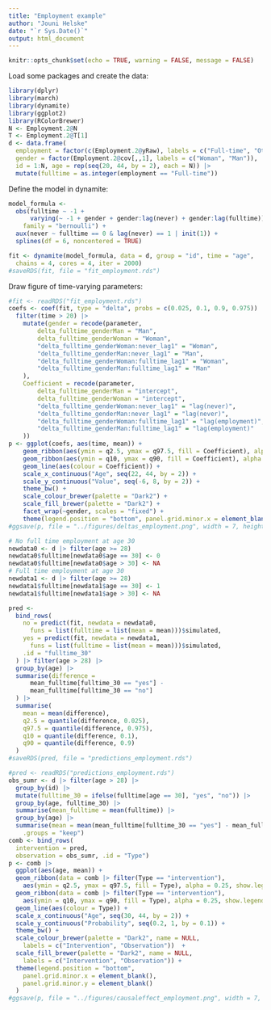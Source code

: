 ```yaml
---
title: "Employment example"
author: "Jouni Helske"
date: "`r Sys.Date()`"
output: html_document
---
```


```r
knitr::opts_chunk$set(echo = TRUE, warning = FALSE, message = FALSE)
```

Load some packages and create the data:

```r
library(dplyr)
library(march)
library(dynamite)
library(ggplot2)
library(RColorBrewer)
N <- Employment.2@N
T <- Employment.2@T[1]
d <- data.frame(
  employment = factor(c(Employment.2@yRaw), labels = c("Full-time", "Other")),
  gender = factor(Employment.2@cov[,,1], labels = c("Woman", "Man")),
  id = 1:N, age = rep(seq(20, 44, by = 2), each = N)) |>
  mutate(fulltime = as.integer(employment == "Full-time"))
```

Define the model in dynamite:
```r
model_formula <- 
  obs(fulltime ~ -1 +
      varying(~ -1 + gender + gender:lag(never) + gender:lag(fulltime)),
    family = "bernoulli") +
  aux(never ~ fulltime == 0 & lag(never) == 1 | init(1)) +
  splines(df = 6, noncentered = TRUE)

fit <- dynamite(model_formula, data = d, group = "id", time = "age",
  chains = 4, cores = 4, iter = 2000)
#saveRDS(fit, file = "fit_employment.rds")
```

Draw figure of time-varying parameters:
```r
#fit <- readRDS("fit_employment.rds")
coefs <- coef(fit, type = "delta", probs = c(0.025, 0.1, 0.9, 0.975)) |> 
  filter(time > 20) |> 
    mutate(gender = recode(parameter,
        delta_fulltime_genderMan = "Man",
        delta_fulltime_genderWoman = "Woman",
        "delta_fulltime_genderWoman:never_lag1" = "Woman",
        "delta_fulltime_genderMan:never_lag1" = "Man",
        "delta_fulltime_genderWoman:fulltime_lag1" = "Woman",
        "delta_fulltime_genderMan:fulltime_lag1" = "Man"
    ),
    Coefficient = recode(parameter,
        delta_fulltime_genderMan = "intercept",
        delta_fulltime_genderWoman = "intercept",
        "delta_fulltime_genderWoman:never_lag1" = "lag(never)",
        "delta_fulltime_genderMan:never_lag1" = "lag(never)",
        "delta_fulltime_genderWoman:fulltime_lag1" = "lag(employment)",
        "delta_fulltime_genderMan:fulltime_lag1" = "lag(employment)"
    ))
p <- ggplot(coefs, aes(time, mean)) +
    geom_ribbon(aes(ymin = q2.5, ymax = q97.5, fill = Coefficient), alpha = 0.25) +
    geom_ribbon(aes(ymin = q10, ymax = q90, fill = Coefficient), alpha = 0.25) +
    geom_line(aes(colour = Coefficient)) + 
    scale_x_continuous("Age", seq(22, 44, by = 2)) +
    scale_y_continuous("Value", seq(-6, 8, by = 2)) +
    theme_bw() +
    scale_colour_brewer(palette = "Dark2") +
    scale_fill_brewer(palette = "Dark2") +
    facet_wrap(~gender, scales = "fixed") + 
    theme(legend.position = "bottom", panel.grid.minor.x = element_blank()) 
#ggsave(p, file = "../figures/deltas_employment.png", width = 7, height = 4)
```

```r
# No full time employment at age 30
newdata0 <- d |> filter(age >= 28)
newdata0$fulltime[newdata0$age == 30] <- 0
newdata0$fulltime[newdata0$age > 30] <- NA
# Full time employment at age 30
newdata1 <- d |> filter(age >= 28)
newdata1$fulltime[newdata1$age == 30] <- 1
newdata1$fulltime[newdata1$age > 30] <- NA

pred <- 
  bind_rows(
    no = predict(fit, newdata = newdata0,
      funs = list(fulltime = list(mean = mean)))$simulated,
    yes = predict(fit, newdata = newdata1,
      funs = list(fulltime = list(mean = mean)))$simulated,
    .id = "fulltime_30"
  ) |> filter(age > 28) |> 
  group_by(age) |>
  summarise(difference = 
      mean_fulltime[fulltime_30 == "yes"] - 
      mean_fulltime[fulltime_30 == "no"]
  ) |>
  summarise(
    mean = mean(difference),
    q2.5 = quantile(difference, 0.025),
    q97.5 = quantile(difference, 0.975),
    q10 = quantile(difference, 0.1),
    q90 = quantile(difference, 0.9)
  )
#saveRDS(pred, file = "predictions_employment.rds")
```


```r
#pred <- readRDS("predictions_employment.rds")
obs_sumr <- d |> filter(age > 28) |> 
  group_by(id) |>
  mutate(fulltime_30 = ifelse(fulltime[age == 30], "yes", "no")) |>
  group_by(age, fulltime_30) |>
  summarise(mean_fulltime = mean(fulltime)) |>
  group_by(age) |>
  summarise(mean = mean(mean_fulltime[fulltime_30 == "yes"] - mean_fulltime[fulltime_30 == "no"]),
    .groups = "keep")
comb <- bind_rows(
  intervention = pred,
  observation = obs_sumr, .id = "Type") 
p <- comb |>
  ggplot(aes(age, mean)) +
  geom_ribbon(data = comb |> filter(Type == "intervention"), 
    aes(ymin = q2.5, ymax = q97.5, fill = Type), alpha = 0.25, show.legend = FALSE) +
  geom_ribbon(data = comb |> filter(Type == "intervention"), 
    aes(ymin = q10, ymax = q90, fill = Type), alpha = 0.25, show.legend = FALSE) +
  geom_line(aes(colour = Type)) +
  scale_x_continuous("Age", seq(30, 44, by = 2)) +
  scale_y_continuous("Probability", seq(0.2, 1, by = 0.1)) +
  theme_bw() + 
  scale_colour_brewer(palette = "Dark2", name = NULL, 
    labels = c("Intervention", "Observation"))  +
  scale_fill_brewer(palette = "Dark2", name = NULL, 
    labels = c("Intervention", "Observation")) +
  theme(legend.position = "bottom", 
    panel.grid.minor.x = element_blank(),
    panel.grid.minor.y = element_blank()
  )
#ggsave(p, file = "../figures/causaleffect_employment.png", width = 7, height = 4)
```

